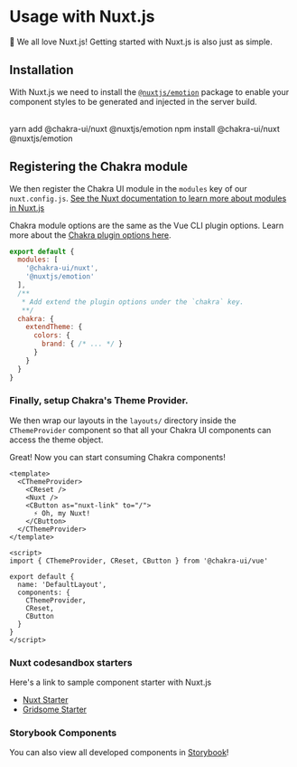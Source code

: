 
<SEO
  title="Using UI with Nuxt.js"
  description="Getting started with Chakra UI and Nuxt.js"
/>

# Usage with Nuxt.js

💚 We all love Nuxt.js! Getting started with Nuxt.js is also just as simple.

<carbon-ad />

## Installation

With Nuxt.js we need to install the [`@nuxtjs/emotion`](https://github.com/nuxt-community/emotion-module) package to enable your component
styles to be generated and injected in the server build.

<br/>

<CodeGroup lang="bash">
  <CodeTab label="Yarn">
    yarn add @chakra-ui/nuxt @nuxtjs/emotion
  </CodeTab>
  <CodeTab label="NPM">
    npm install @chakra-ui/nuxt @nuxtjs/emotion
  </CodeTab>
</CodeGroup>

## Registering the Chakra module
We then register the Chakra UI module in the `modules` key of our `nuxt.config.js`.
[See the Nuxt documentation to learn more about modules in Nuxt.js](https://nuxtjs.org/guide/modules)

Chakra module options are the same as the Vue CLI plugin options.
Learn more about the [Chakra plugin options here](/plugin-options).

```js
export default {
  modules: [
    '@chakra-ui/nuxt',
    '@nuxtjs/emotion'
  ],
  /**
   * Add extend the plugin options under the `chakra` key.
   **/
  chakra: {
    extendTheme: {
      colors: {
        brand: { /* ... */ }
      }
    }
  }
}
```

### Finally, setup Chakra's Theme Provider.

We then wrap our layouts in the `layouts/` directory inside the `CThemeProvider` component so that all your
Chakra UI components can access the theme object.

Great! Now you can start consuming Chakra components!

```vue
<template>
  <CThemeProvider>
    <CReset />
    <Nuxt />
    <CButton as="nuxt-link" to="/">
      ⚡️ Oh, my Nuxt!
    </CButton>
  </CThemeProvider>
</template>

<script>
import { CThemeProvider, CReset, CButton } from '@chakra-ui/vue'

export default {
  name: 'DefaultLayout',
  components: {
    CThemeProvider,
    CReset,
    CButton
  }
}
</script>
```

### Nuxt codesandbox starters

Here's a link to sample component starter with Nuxt.js

- [Nuxt Starter](https://codesandbox.io/s/chakra-ui-nuxt-demo-f8tq4)
- [Gridsome Starter](https://codesandbox.io/s/chakra-ui-gridsome-demo-038c9)

### Storybook Components

You can also view all developed components in [Storybook](https://chakra-ui-vue.netlify.com)!

